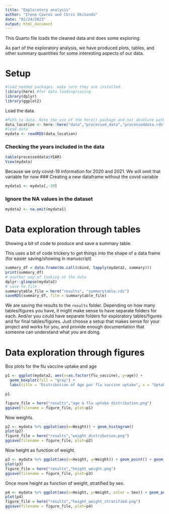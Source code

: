 ```yaml
---
title: "Exploratory analysis"
author: "Irene Cavros and Chris Okitondo"
date: "02/24/2023"
output: html_document
---
```


  
  
This Quarto file loads the cleaned data and does some exploring.

As part of the exploratory analysis, we have produced plots, tables, and other summary quantities for some interesting aspects of our data.

# Setup

```r
#load needed packages. make sure they are installed.
library(here) #for data loading/saving
library(dplyr)
library(ggplot2)
```


Load the data.

```r
#Path to data. Note the use of the here() package and not absolute paths
data_location <- here::here("data","processed_data","processeddata.rds")
#load data
mydata <- readRDS(data_location)
```


### Checking the years included in the data
```r
table(processeddata$YEAR)
View(mydata)
```

Because we only covid-19 information for 2020 and 2021. We will omit that variable for now
### Creating a new dataframe without the covid variable 
```r
mydata1 <- mydata[,-30]
```


### Ignore the NA values in the dataset
```r
mydata2 <- na.omit(mydata1)
```


# Data exploration through tables

Showing a bit of code to produce and save a summary table.

This uses a bit of code trickery to get things into the shape of a data frame (for easier saving/showing in manuscript)

```r
summary_df = data.frame(do.call(cbind, lapply(mydata2, summary)))
print(summary_df)
# another way of looking at the data
dplyr::glimpse(mydata2)
# save to file
summarytable_file = here("results", "summarytable.rds")
saveRDS(summary_df, file = summarytable_file)
```

We are saving the results to the `results` folder. Depending on how many tables/figures you have, it might make sense to have separate folders for each. And/or you could have separate folders for exploratory tables/figures and for final tables/figures. Just choose a setup that makes sense for your project and works for you, and provide enough documentation that someone can understand what you are doing.


# Data exploration through figures

Box plots for the flu vaccine uptake and age


```r
p1 <- ggplot(mydata2, aes(x=as.factor(flu_vaccine), y=age)) + 
  geom_boxplot(fill = "gray") +
  labs(title = "Distribution of Age per flu vaccine uptake", x = "Uptake of Flu Vaccine in the past 12 months", y = "Age") + scale_fill_discrete(labels=c('No', 'Yes')) + theme_classic()

p1
```


```r
figure_file = here("results","age & flu uptake distribution.png")
ggsave(filename = figure_file, plot=p1) 
```


Now weights.

```r
p2 <- mydata %>% ggplot(aes(x=Weight)) + geom_histogram() 
plot(p2)
figure_file = here("results","weight_distribution.png")
ggsave(filename = figure_file, plot=p2) 
```

Now height as function of weight.

```r
p3 <- mydata %>% ggplot(aes(x=Height, y=Weight)) + geom_point() + geom_smooth(method='lm')
plot(p3)
figure_file = here("results","height_weight.png")
ggsave(filename = figure_file, plot=p3) 
```

Once more height as function of weight, stratified by sex.

```r
p4 <- mydata %>% ggplot(aes(x=Height, y=Weight, color = Sex)) + geom_point() + geom_smooth(method='lm')
plot(p4)
figure_file = here("results","height_weight_stratified.png")
ggsave(filename = figure_file, plot=p4) 
```



